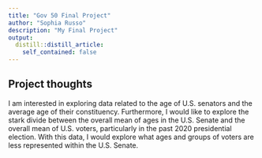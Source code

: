 ```yaml
---
title: "Gov 50 Final Project"
author: "Sophia Russo"
description: "My Final Project"
output:
  distill::distill_article:
    self_contained: false
---
```




## Project thoughts

I am interested in exploring data related to the age of U.S. senators and the average age of their constituency. Furthermore, I would like to explore the stark divide between the overall mean of ages in the U.S. Senate and the overall mean of U.S. voters, particularly in the past 2020 presidential election. With this data, I would explore what ages and groups of voters are less represented within the U.S. Senate.